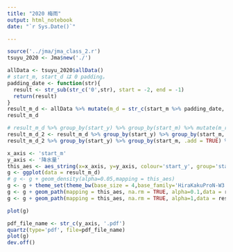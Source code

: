 ```yaml
---
title: "2020 梅雨"
output: html_notebook
date: "`r Sys.Date()`"

---
```


```r
source('../jma/jma_class_2.r')
tsuyu_2020 <- Jma$new('./')

```

```r
allData <- tsuyu_2020$allData()
# start_m, start_d は 0 padding。
padding_date <- function(str){
  result <- str_sub(str_c('0',str), start = -2, end = -1)
  return(result)
}
result_m_d <- allData %>% mutate(m_d = str_c(start_m %>% padding_date, start_d %>% padding_date,sep='/') %>% as.factor)
result_m_d

```

```r
# result_m_d %>% group_by(start_y) %>% group_by(start_m) %>% mutate(m_rain = sum(降水量))
result_m_d_2 <- result_m_d %>% group_by(start_y) %>% group_by(start_m, .add = TRUE) %>% mutate(m_rain = sum(降水量))
result_m_d_2 %>% group_by(start_y) %>% group_by(start_m, .add = TRUE) %>% mutate(m_rank = min_rank(desc(m_rain)))
```

```r
x_axis <- 'start_m'
y_axis <- '降水量'
this_aes <- aes_string(x=x_axis, y=y_axis, colour='start_y', group='start_y')
g <- ggplot(data = result_m_d)
# g <- g + geom_density(alpha=0.05,mapping = this_aes)
g <- g + theme_set(theme_bw(base_size = 4,base_family='HiraKakuProN-W3'))
g <- g + geom_path(mapping = this_aes, na.rm = TRUE, alpha=0.1,data = result_m_d %>% filter(start_y != 2020))
g <- g + geom_path(mapping = this_aes, na.rm = TRUE, alpha=1,data = result_m_d %>% filter(start_y == 2020))

plot(g)
```

```r
pdf_file_name <- str_c(y_axis, '.pdf')
quartz(type='pdf', file=pdf_file_name)
plot(g)
dev.off()

```
